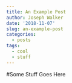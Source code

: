 ```yaml
---
title: An Example Post
author: Joseph Walker
date: '2018-11-07'
slug: an-example-post
categories:
  - posts
tags:
  - cool
  - stuff
---
```


#Some Stuff Goes Here
